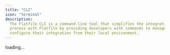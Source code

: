 ```yaml
---
title: "CLI"
icon: "terminal"
description:
  The Flatfile CLI is a command-line tool that simplifies the integration
  process with Flatfile by providing developers with commands to manage and
  configure their integration from their local environment.
---
```


<Card
  title="Subscribe to updates via
  RSS"
  href="https://changelog.flatfile.com/api/feed?repo=flatfile-core-libraries/main/packages/cli"
/>

<div id="dynamic-content">loading...</div>
